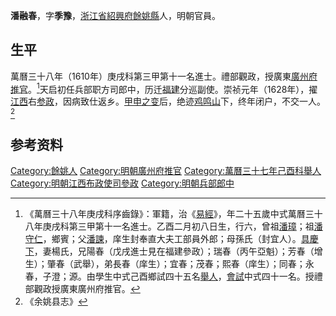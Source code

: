 {{Otheruses|other=名为潘融春的其他人物|潘融春}}
{{明清人物信息框
| 姓名 = 潘融春
| 原名 =
| 圖片名稱= 
| 圖片大小 =
| 圖片說明 = 
| 最高職務 = 江西布政使司參政
| 國家 = 大明 
| 爵位 =
| 籍貫 = [[浙江省|浙江省]][[紹興府|紹興府]][[餘姚縣|餘姚縣]]
| 族裔 = 
| 旗籍 = 
| 字號 = 
| 諡號 =
| 出生日期 = 乙酉二月初八日
| 出生地點 =
| 逝世日期 = 
| 逝世地點 =
| 墓葬 =
| 配偶 = 楊氏
| 親屬 = 曾祖[[潘璋|潘璋]]，祖[[潘守仁|潘守仁]]<br>父[[潘諫|潘諫]]，母孫氏（封宜人）<br>兄[[潘陽春|潘陽春]]
| 出身 =
* 萬曆三十八年庚戌科進士
| 經歷 =
| 著作 =  
}}
'''潘融春'''{{BD|1585年||？年||}}，字'''季豫'''，[[浙江省|浙江省]][[紹興府|紹興府]][[餘姚縣|餘姚縣]]人，明朝官員。

== 生平 ==
萬曆三十八年（1610年）庚戌科第三甲第十一名進士。禮部觀政，授廣東[[廣州府|廣州府]][[推官|推官]]。<ref>《萬曆三十八年庚戌科序齒錄》：軍籍，治《[[易經|易經]]》，年二十五歲中式萬曆三十八年庚戌科第三甲第十一名進士。乙酉二月初八日生，行六，曾祖[[潘璋|潘璋]]；祖[[潘守仁|潘守仁]]，鄉賓；父[[潘諫|潘諫]]，庠生封奉直大夫工部員外郎；母孫氏（封宜人）。[[具慶下|具慶下]]，妻楊氏，兄陽春（戊戌進士見在福建參政）；瑞春（丙午亞魁）；芳春（增生）；肇春（武舉），弟長春（庠生）；宜春；茂春；熙春（庠生）；同春；永春，子澄；源。由學生中式己酉鄉試四十五名[[舉人|舉人]]，[[會試|會試]]中式四十一名。授禮部觀政授廣東廣州府推官。</ref>天启初任兵部职方司郎中，历迁[[福建|福建]]分巡副使。崇祯元年（1628年），擢[[江西|江西]]右[[参政|参政]]，因病致仕返乡。[[甲申之变|甲申之变]]后，绝迹[[鸡鸣山|鸡鸣山]]下，终年闭户，不交一人。<ref>《余姚县志》</ref>

== 参考资料 ==
{{reflist}}

{{萬曆三十八年庚戌科殿试金榜}}

{{Authority control}}

{{DEFAULTSORT:Pan潘}}
[[Category:餘姚人|Category:餘姚人]]
[[Category:明朝廣州府推官|Category:明朝廣州府推官]]
[[Category:萬曆三十七年己酉科舉人|Category:萬曆三十七年己酉科舉人]]
[[Category:明朝江西布政使司參政|Category:明朝江西布政使司參政]]
[[Category:明朝兵部郎中|Category:明朝兵部郎中]]


{{明朝人物小作品}}